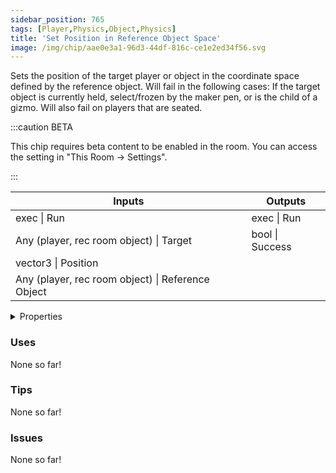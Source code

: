 ```yaml
---
sidebar_position: 765
tags: [Player,Physics,Object,Physics]
title: 'Set Position in Reference Object Space'
image: /img/chip/aae0e3a1-96d3-44df-816c-ce1e2ed34f56.svg
---
```


Sets the position of the target player or object in the coordinate space defined by the reference object. Will fail in the following cases: If the target object is currently held, select/frozen by the maker pen, or is the child of a gizmo. Will also fail on players that are seated.

:::caution BETA

This chip requires beta content to be enabled in the room. You can access the setting in "This Room -> Settings".

:::

<IChip uuid="aae0e3a1-96d3-44df-816c-ce1e2ed34f56"/>

<table><thead><tr><th>Inputs</th><th>Outputs</th></tr></thead><tbody><tr><td>exec | Run</td><td>exec | Run</td></tr><tr><td>Any (player, rec room object) | Target</td><td>bool | Success</td></tr><tr><td>vector3 | Position</td><td /></tr><tr><td>Any (player, rec room object) | Reference Object</td><td /></tr></tbody></table>

<details>
  <summary>Properties</summary>
  <div>
    <div>
    <table>
      <tbody>
        <tr>
          <td>Is beta required?</td>
          <td>Yes</td>
        </tr>
        <tr>
          <td>Is chip a trolling risk?</td>
          <td>No</td>
        </tr>
        <tr>
          <td>Is chip a role assignment risk?</td>
          <td>No</td>
        </tr>
        <tr>
          <td>Chip UUID</td>
          <td>aae0e3a1-96d3-44df-816c-ce1e2ed34f56</td>
        </tr>
        <tr>
          <td>Room availability</td>
          <td>Available everywhere</td>
        </tr>
      </tbody>
    </table>
    </div>
  </div>
</details>

### Uses

None so far!

### Tips

None so far!

### Issues

None so far!